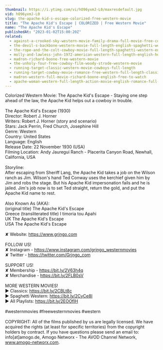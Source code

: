 ```yaml
---
thumbnail: https://i.ytimg.com/vi/hO96yxmJ-L0/maxresdefault.jpg
vid: hO96yxmJ-L0
slug: the-apache-kid-s-escape-colorized-free-western-movie
title: "The Apache Kid's Escape | COLORIZED | Free Western Movie"
name: "The Apache Kid's Escape"
publishedAt: "2023-01-02T15:00:20Z"
related:
  - against-a-crooked-sky-western-movie-family-drama-full-movie-free-cowboy-film-free-movie
  - the-devil-s-backbone-western-movie-full-length-english-spaghetti-western-cowboyfilm-watchfree
  - the-rope-and-the-colt-cowboy-movie-full-length-spaghetti-western-english-free-full-westerns
  - molly-and-lawless-john-1972-american-western-full-length-english-hd-free-full-moves
  - madron-richard-boone-free-western-movie
  - the-unholy-four-free-cowboy-film-woody-strode-western-movie
  - running-target-classic-western-movie-cowboys-full-length
  - running-target-cowboy-movie-romance-free-western-full-length-classic-movie
  - madron-western-full-movie-richard-boone-english-free-to-watch
  - apache-woman-western-full-length-action-movie-english-romance-full-film
---
```


Colorized Western Movie: The Apache Kid's Escape - Staying one step ahead of the law, the Apache Kid helps out a cowboy in trouble.<br />
<br />
The Apache Kid's Escape (1930)<br />
Director: Robert J. Horner<br />
Writers: Robert J. Horner (story and scenario)<br />
Stars: Jack Perrin, Fred Church, Josephine Hill<br />
Genre: Western<br />
Country: United States<br />
Language: English<br />
Release Date: 22 November 1930 (USA)<br />
Filming Location: Andy Jauregui Ranch - Placerita Canyon Road, Newhall, California, USA<br />
<br />
Storyline:<br />
After escaping from Sheriff Lang, the Apache Kid takes a job on the Wilson ranch as Jim. Wilson's hand Ted Conway uses the kerchief given him by Jim and robs the stage. But his Apache Kid impersonation fails and he is jailed. Jim's job now is to set Ted straight, return the gold, and put the Apache Kid name to rest.<br />
<br />
Also Known As (AKA):<br />
(original title) The Apache Kid's Escape<br />
Greece (transliterated title) I timoria tou Apahi<br />
UK The Apache Kid's Escape<br />
USA The Apache Kid's Escape<br />
<br />
✘ Website: https://www.grjngo.com<br />
<br />
FOLLOW US!<br />
✘ Instagram - https://www.instagram.com/grjngo_westernmovies<br />
✘ Twitter - https://twitter.com/Grjngo_com<br />
<br />
SUPPORT US!<br />
✘ Membership - https://bit.ly/2V63h4q<br />
✘ Merchandise - https://bit.ly/2FLB0sV<br />
<br />
MORE WESTERN MOVIES! <br />
► Classics: https://bit.ly/2CBLt8c <br />
► Spaghetti Western: https://bit.ly/2CyCe8I <br />
► All Playlists: https://bit.ly/2EOOfIH <br />
<br />
#westernmovies #freewesternmovies #western<br />
<br />
COPYRIGHT: All of the films published by us are legally licensed. We have acquired the rights (at least for specific territories) from the copyright holders by contract. If you have questions please send an email to: info[at]amogo.de, Amogo Networx - The AVOD Channel Network, www.amogo-networx.com.